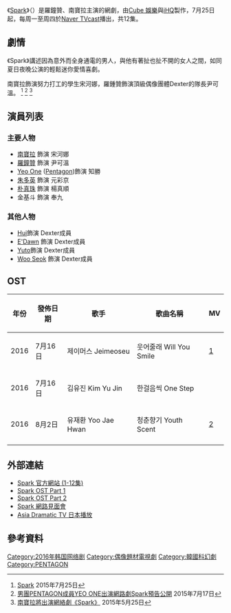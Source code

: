 {{Infobox Television
| show_name            = Spark
| picture              = 
| original_name        = 스파크
| image                = [[File:Spark_naver.jpg|250px]]
| caption              = 
| show_name_2          = 火花 
| genre                = 
| format               = 
| writer               = 
| director             = 
| starring             = [[南寶拉|南寶拉]]、[[羅鐘贊|羅鐘贊]]
| theme_music_composer =
| opentheme            = 
| endtheme             = 
| composer             = 
| country              = {{KOR}}
| language             = [[韓語|韓語]]
| num_episodes         = 12
| runtime              = 13分鐘
| company              = [[SidusHQ|iHQ]]、[[Cube_Entertainment|Cube 娛樂]]
| channel              = [[Naver|Naver TVcast]]、Cube TV、K Star TV
| first_run            = {{KOR}}
| first_aired          = {{Start date|2016|7|25}}
| last_aired           = {{End date|2016|8|11}}
| preceded_by          = 
| followed_by          = 
| related              = 
| website              = http://tvcast.naver.com/spark}}{{dead link|date=2017年11月 |bot=InternetArchiveBot |fix-attempted=yes }}

《[[Spark|Spark]]》（{{lang-ko|'''스파크'''}}）是羅鐘贊、南寶拉主演的網劇，由[[Cube_Entertainment|Cube 娛樂]]與[[SidusHQ|iHQ]]製作，7月25日起，每周一至周四於[[Naver|Naver TVcast]]播出，共12集。

==劇情==

《Spark》講述因為意外而全身通電的男人，與他有著扯也扯不開的女人之間，如同夏日夜晚公演的輕鬆迷你愛情喜劇。

南寶拉飾演努力打工的學生宋河娜，羅鍾贊飾演頂級偶像團體Dexter的隊長尹可溫。
<ref>[http://kpopn.niusnews.com/=K25766x0 Spark] {{Wayback|url=http://kpopn.niusnews.com/=K25766x0 |date=20160730014744 }} 2015年7月25日</ref>
<ref>[http://www.koreastardaily.com/tc/news/81362 男團PENTAGON成員YEO ONE出演網路劇Spark預告公開] {{Wayback|url=http://www.koreastardaily.com/tc/news/81362 |date=20160922054145 }} 2015年7月17日</ref>
<ref>[http://www.hanjumi.net/hanjuxinwen/39816 南寶拉將出演網絡劇《Spark》]{{Dead link|date=2018年8月 |bot=InternetArchiveBot |fix-attempted=yes }} 2015年5月25日</ref>

==演員列表==
===主要人物===
*[[南寶拉|南寶拉]] 飾演 宋河娜
*[[羅鐘贊|羅鐘贊]] 飾演 尹可溫
*[[呂暢九|Yeo One]] ([[Pentagon_(男子組合)|Pentagon]])飾演 知勝
*[[朱多英|朱多英]] 飾演 元彩京
*[[朴真珠|朴真珠]] 飾演 楊真順
*金基斗 飾演 奉九

===其他人物===
*[[李會澤|Hui]]飾演 Dexter成員
*[[Pentagon_(男子組合)|E'Dawn]] 飾演 Dexter成員
*[[安達祐人|Yuto]]飾演 Dexter成員
*[[Pentagon_(男子組合)|Woo Seok]] 飾演 Dexter成員

== OST ==
{|class="wikitable"
!年份!!發佈日期!!歌手!!歌曲名稱!!MV
|-
| 2016 || 7月16日 || 제이머스 Jeimeoseu ||웃어줄래 Will You Smile  || [https://www.youtube.com/watch?v=X_oapYyOF1A]{{Wayback|url=https://www.youtube.com/watch?v=X_oapYyOF1A |date=20190217235823 }} 
|-
| 2016 || 7月16日 ||김유진 Kim Yu Jin|| 한걸음씩 One Step  || 
|-
| 2016 || 8月2日 ||유재환 Yoo Jae Hwan || 청춘향기 Youth Scent|| [https://www.youtube.com/watch?v=4jwhGoMI28M]{{Wayback|url=https://www.youtube.com/watch?v=4jwhGoMI28M |date=20190217235823 }}
|-
|}

==外部連結==

*[http://tvcast.naver.com/spark Spark 官方網站 (1-12集)]{{Dead link}}{{ko}}
*[http://www.melon.com/album/detail.htm?albumId=2699945 Spark OST Part 1]{{Wayback|url=http://www.melon.com/album/detail.htm?albumId=2699945 |date=20160919171931 }}{{ko}}
*[http://www.melon.com/album/detail.htm?albumId=2701435 Spark OST Part 2]{{Wayback|url=http://www.melon.com/album/detail.htm?albumId=2701435 |date=20160919165025 }}{{ko}}
*[http://www.vlive.tv/video/11202 Spark 網路見面會]{{Wayback|url=http://www.vlive.tv/video/11202 |date=20160919021408 }}
*[https://twitter.com/AsiaDramaticTV/status/832536267560660994 Asia Dramatic TV 日本播放]{{Wayback|url=https://twitter.com/AsiaDramaticTV/status/832536267560660994 |date=20170315053537 }}

== 參考資料 ==
{{reflist}}

{{SidusHQ}}

[[Category:2016年韩国网络剧|Category:2016年韩国网络剧]]
[[Category:偶像題材電視劇|Category:偶像題材電視劇]]
[[Category:韓國科幻劇|Category:韓國科幻劇]]
[[Category:PENTAGON|Category:PENTAGON]]